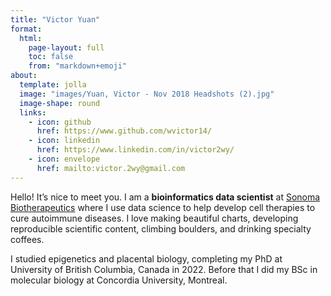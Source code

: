 ```yaml
---
title: "Victor Yuan"
format:
  html:
    page-layout: full
    toc: false
    from: "markdown+emoji"
about:
  template: jolla
  image: "images/Yuan, Victor - Nov 2018 Headshots (2).jpg"
  image-shape: round
  links:
    - icon: github
      href: https://www.github.com/wvictor14/
    - icon: linkedin
      href: https://www.linkedin.com/in/victor2wy/
    - icon: envelope
      href: mailto:victor.2wy@gmail.com
---
```


Hello! It's nice to meet you. I am a  **bioinformatics data scientist** at [Sonoma Biotherapeutics](https://sonomabio.com/) where I use data science to help develop cell therapies to cure autoimmune diseases. I love making beautiful charts, developing reproducible scientific content, climbing boulders, and drinking specialty coffees.

I studied epigenetics and placental biology, completing my PhD at University of British Columbia, Canada in 2022. Before that I did my BSc in molecular biology at Concordia University, Montreal.
